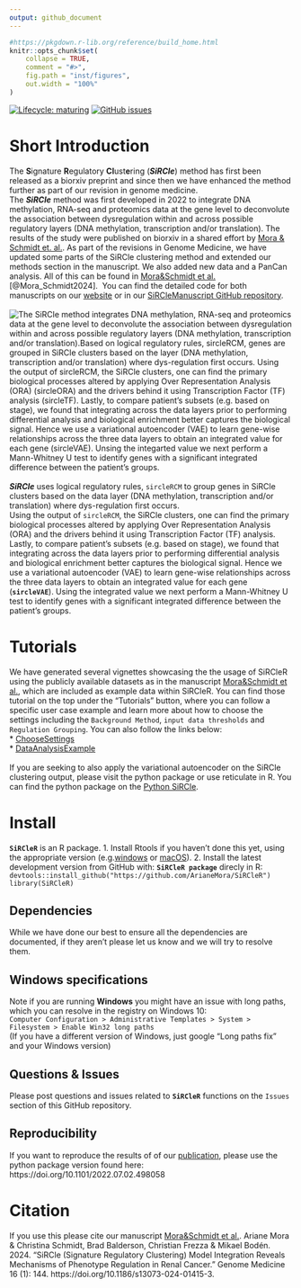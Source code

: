 ```yaml
---
output: github_document
---
```


<!-- README.md is generated from README.Rmd. Please edit that file -->

```r
#https://pkgdown.r-lib.org/reference/build_home.html
knitr::opts_chunk$set(
    collapse = TRUE,
    comment = "#>",
    fig.path = "inst/figures",
    out.width = "100%"
)
```

<!-- badges: start -->
[![Lifecycle: maturing](https://img.shields.io/badge/lifecycle-maturing-blue.svg)](https://www.tidyverse.org/lifecycle/#maturing)
[![GitHub issues](https://img.shields.io/github/issues/ArianeMora/SiRCleR)](https://github.com/ArianeMora/SiRCleR/issues)
<!-- badges: end -->

# Short Introduction
The **S**ignature **R**egulatory **Cl**ust**e**ring (***SiRCle***) method  has first been released as a biorxiv preprint and since then we have enhanced the method further as part of our revision in genome medicine.\
The ***SiRCle*** method was first developed in 2022 to integrate DNA methylation, RNA-seq and proteomics data at the gene level to deconvolute the association between dysregulation within and across possible regulatory layers (DNA methylation, transcription and/or translation). The results of the study were published on biorxiv in a shared effort by [Mora & Schmidt et. al.](https://www.biorxiv.org/content/10.1101/2022.07.02.498058v1). As part of the revisions in Genome Medicine, we have updated some parts of the SiRCle clustering method and extended our methods section in the manuscript. We also added new data and a PanCan analysis. All of this can be found in [Mora&Schmidt et al.](https://genomemedicine.biomedcentral.com/articles/10.1186/s13073-024-01415-3) [@Mora_Schmidt2024].\ 
You can find the detailed code for both manuscripts on our [website](https://arianemora.github.io/SiRCle_multiomics_integration/#) or in our [SiRCleManuscript GitHub repository](https://github.com/ArianeMora/SiRCle_multiomics_integration).\
\
![The SiRCle method integrates DNA methylation, RNA-seq and proteomics data at the gene level to deconvolute the association between dysregulation within and across possible regulatory layers (DNA methylation, transcription and/or translation).Based on logical regulatory rules, `sircleRCM`, genes are grouped in SiRCle clusters based on the layer (DNA methylation, transcription and/or translation) where dys-regulation first occurs. Using the output of `sircleRCM`, the SiRCle clusters, one can find the primary biological processes altered by applying Over Representation Analysis (ORA) (**`sircleORA`**) and the drivers behind it using Transcription Factor (TF) analysis (**`sircleTF`**). Lastly, to compare patient’s subsets (e.g. based on stage), we found that integrating across the data layers prior to performing differential analysis and biological enrichment better captures the biological signal. Hence we use a variational autoencoder (VAE) to learn gene-wise relationships across the three data layers to obtain an integrated value for each gene (**`sircleVAE`**). Unsing the integarted value we next perform a Mann-Whitney U test to identify genes with a significant integrated difference between the patient's groups.
](https://www.biorxiv.org/content/biorxiv/early/2022/07/04/2022.07.02.498058/F6.large.jpg?width=800&height=600&carousel=1)
\
\
***SiRCle*** uses logical regulatory rules, `sircleRCM` to group genes in SiRCle clusters based on the data layer (DNA methylation, transcription and/or translation) where dys-regulation first occurs.\
Using the output of `sircleRCM`, the SiRCle clusters, one can find the primary biological processes altered by applying Over Representation Analysis (ORA) and the drivers behind it using Transcription Factor (TF) analysis.\
Lastly, to compare patient’s subsets (e.g. based on stage), we found that integrating across the data layers prior to performing differential analysis and biological enrichment better captures the biological signal. Hence we use a variational autoencoder (VAE) to learn gene-wise relationships across the three data layers to obtain an integrated value for each gene (**`sircleVAE`**). Using the integrated value we next perform a Mann-Whitney U test to identify genes with a significant integrated difference between the patient's groups.\


# Tutorials
We have generated several vignettes showcasing the the usage of SiRCleR using the publicly available datasets as in the manuscript [Mora&Schmidt et al.](https://genomemedicine.biomedcentral.com/articles/10.1186/s13073-024-01415-3), which are included as example data within SiRCleR. You can find those tutorial on the top under the “Tutorials” button, where you can follow a specific user case example and learn more about how to choose the settings including the `Background Method`, `input data thresholds` and `Regulation Grouping`. You can also follow the links below:\
* [ChooseSettings](https://ArianeMora.github.io/SiRCleR/articles/ChooseSettings.html)\
* [DataAnalysisExample](https://ArianeMora.github.io/SiRCleR/articles/DataAnalysisExample.html)\
\
If you are seeking to also apply the variational autoencoder on the SiRCle clustering output, please visit the python package or use reticulate in R. You can find the python package on the [Python SiRCle](https://github.com/ArianeMora/scircm).\


# Install
**`SiRCleR`** is an R package.
1. Install Rtools if you haven't done this yet, using the appropriate version (e.g.[windows](https://cran.r-project.org/bin/windows/Rtools/) or [macOS](https://cran.r-project.org/bin/macosx/tools/)).
2. Install the latest development version from GitHub with: **`SiRCleR package`** direcly in R:
    ```
    devtools::install_github("https://github.com/ArianeMora/SiRCleR")
    library(SiRCleR)
    ```
    
## Dependencies 
While we have done our best to ensure all the dependencies are documented, if they aren't please let us know and we will try to resolve them.

## Windows specifications
Note if you are running **Windows** you might have an issue with long paths, which you can resolve in the registry on Windows 10:\
`Computer Configuration > Administrative Templates > System > Filesystem > Enable Win32 long paths`\
(If you have a different version of Windows, just google "Long paths fix" and your Windows version)

## Questions & Issues
Please post questions and issues related to **`SiRCleR`** functions on the `Issues` section of this GitHub repository.

## Reproducibility
If you want to reproduce the results of of our [publication](https://doi.org/10.1101/2022.07.02.498058), please use the python package version found here: https://doi.org/10.1101/2022.07.02.498058

# Citation
If you use this please cite our manuscript [Mora&Schmidt et al.](https://genomemedicine.biomedcentral.com/articles/10.1186/s13073-024-01415-3).
Ariane Mora & Christina Schmidt,  Brad Balderson, Christian Frezza & Mikael Bodén. 2024. “SiRCle (Signature Regulatory Clustering) Model Integration Reveals Mechanisms of Phenotype Regulation in Renal Cancer.” Genome Medicine 16 (1): 144. https://doi.org/10.1186/s13073-024-01415-3.


